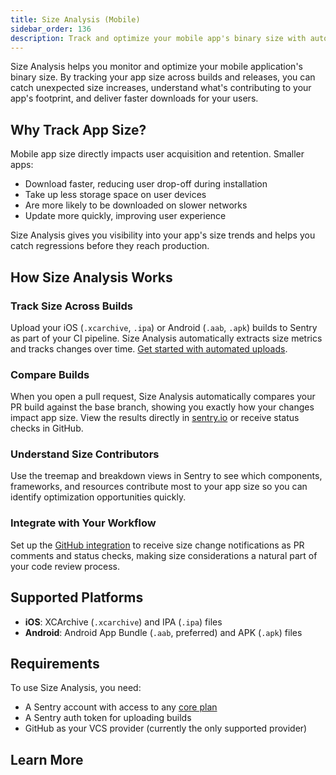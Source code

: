 ```yaml
---
title: Size Analysis (Mobile)
sidebar_order: 136
description: Track and optimize your mobile app's binary size with automated uploads, detailed breakdowns, and build comparisons.
---
```


<Include name="size-analysis/ea" />

Size Analysis helps you monitor and optimize your mobile application's binary size. By tracking your app size across builds and releases, you can catch unexpected size increases, understand what's contributing to your app's footprint, and deliver faster downloads for your users.

## Why Track App Size?

Mobile app size directly impacts user acquisition and retention. Smaller apps:

- Download faster, reducing user drop-off during installation
- Take up less storage space on user devices
- Are more likely to be downloaded on slower networks
- Update more quickly, improving user experience

Size Analysis gives you visibility into your app's size trends and helps you catch regressions before they reach production.

## How Size Analysis Works

### Track Size Across Builds

Upload your iOS (`.xcarchive`, `.ipa`) or Android (`.aab`, `.apk`) builds to Sentry as part of your CI pipeline. Size Analysis automatically extracts size metrics and tracks changes over time. [Get started with automated uploads](/product/size-analysis/uploading-builds/).

### Compare Builds

When you open a pull request, Size Analysis automatically compares your PR build against the base branch, showing you exactly how your changes impact app size. View the results directly in [sentry.io](https://sentry.io) or receive status checks in GitHub.

### Understand Size Contributors

Use the treemap and breakdown views in Sentry to see which components, frameworks, and resources contribute most to your app size so you can identify optimization opportunities quickly.

### Integrate with Your Workflow

Set up the [GitHub integration](/product/size-analysis/github-integration/) to receive size change notifications as PR comments and status checks, making size considerations a natural part of your code review process.

## Supported Platforms

- **iOS**: XCArchive (`.xcarchive`) and IPA (`.ipa`) files
- **Android**: Android App Bundle (`.aab`, preferred) and APK (`.apk`) files

## Requirements

To use Size Analysis, you need:

- A Sentry account with access to any [core plan](https://sentry.io/pricing/)
- A Sentry auth token for uploading builds
- GitHub as your VCS provider (currently the only supported provider)

## Learn More

<PageGrid />
